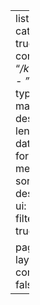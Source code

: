 ---
listing:
  - categories: true
    contents: 
    - "*/kr.ipynb"
    - "*/kr.qmd"
    type: default
    max-description-length: 250
    date-format: medium
    sort: "date desc"
    sort-ui: true
    filter-ui: true

page-layout: full
comments: false
---